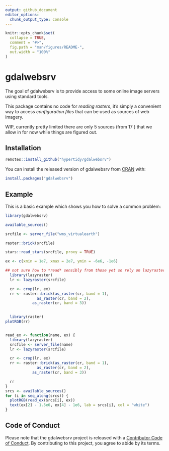 ```yaml
---
output: github_document
editor_options: 
  chunk_output_type: console
---
```


<!-- README.md is generated from README.Rmd. Please edit that file -->

```r
knitr::opts_chunk$set(
  collapse = TRUE,
  comment = "#>",
  fig.path = "man/figures/README-",
  out.width = "100%"
)
```

# gdalwebsrv

<!-- badges: start -->
<!-- badges: end -->

The goal of gdalwebsrv is to provide access to some online image servers using standard tools. 

This package contains no code for *reading rasters*, it's simply a convenient way to access *configuration files* that can be used as sources of web imagery. 



WIP, currently pretty limited there are only 5 sources (from 17 ) that we allow in for now while things are figured out. 

## Installation


``` r
remotes::install_github("hypertidy/gdalwebsrv")
```


You can install the released version of gdalwebsrv from [CRAN](https://CRAN.R-project.org) with:

``` r
install.packages("gdalwebsrv")
```

## Example

This is a basic example which shows you how to solve a common problem:

```r
library(gdalwebsrv)

available_sources()

srcfile <- server_file("wms_virtualearth")

raster::brick(srcfile)

stars::read_stars(srcfile, proxy = TRUE)

ex <- c(xmin = 1e7, xmax = 2e7, ymin = -6e6, -1e6)

## not sure how to *read* sensibly from those yet so rely on lazyraster for now
  library(lazyraster)
  lr <- lazyraster(srcfile)

  cr <- crop(lr, ex)
  rr <- raster::brick(as_raster(cr, band = 1), 
              as_raster(cr, band = 2), 
            as_raster(cr, band = 3))

  
  library(raster)
plotRGB(rr)


read_ex <- function(name, ex) {
  library(lazyraster)
  srcfile <- server_file(name)
  lr <- lazyraster(srcfile)

  cr <- crop(lr, ex)
  rr <- raster::brick(as_raster(cr, band = 1), 
              as_raster(cr, band = 2), 
            as_raster(cr, band = 3))

  rr
}
srcs <- available_sources()
for (i in seq_along(srcs)) {
  plotRGB(read_ex(srcs[i], ex))
  text(ex[2] - 1.5e6, ex[4] - 1e6, lab = srcs[i], col = "white")
}


```


## Code of Conduct
  
Please note that the gdalwebsrv project is released with a [Contributor Code of Conduct](https://contributor-covenant.org/version/2/0/CODE_OF_CONDUCT.html). By contributing to this project, you agree to abide by its terms.
